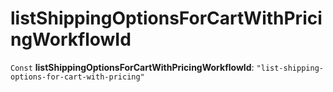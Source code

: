 
# listShippingOptionsForCartWithPricingWorkflowId

 `Const` **listShippingOptionsForCartWithPricingWorkflowId**: `"list-shipping-options-for-cart-with-pricing"`
